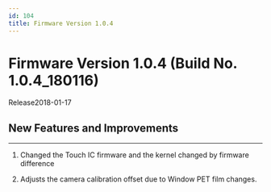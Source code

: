 ```yaml
---
id: 104
title: Firmware Version 1.0.4
---
```


# Firmware Version 1.0.4 (Build No. 1.0.4_180116)

Release<Separator/>2018-01-17

## New Features and Improvements

---

1. Changed the Touch IC firmware and the kernel changed by firmware difference

1. Adjusts the camera calibration offset due to Window PET film changes.